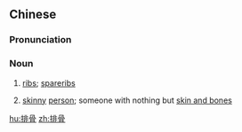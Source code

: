 ==Chinese==
{{zh-forms}}

===Pronunciation===
{{zh-pron
|m=páigǔ
|c=paai4 gwat1
|mn=pâi-kut
|cat=n
}}

===Noun===
{{zh-noun}}

# [[rib]]s; [[sparerib]]s
# {{lb|zh|jocular}} [[skinny]] [[person]]; someone with nothing but [[skin and bones]]

{{zh-cat|Meats}}

[[hu:排骨]]
[[zh:排骨]]